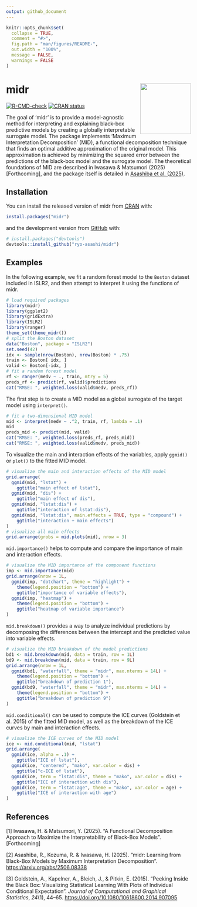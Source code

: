 ```yaml
---
output: github_document
---
```


<!-- README.md is generated from README.Rmd. Please edit that file -->

```r
knitr::opts_chunk$set(
  collapse = TRUE,
  comment = "#>",
  fig.path = "man/figures/README-",
  out.width = "100%",
  message = FALSE,
  warnings = FALSE
)
```

# midr <img src="man/figures/logo.png" align="right" height="138"/>

<!-- badges: start -->

[![R-CMD-check](https://github.com/ryo-asashi/midr/actions/workflows/R-CMD-check.yaml/badge.svg)](https://github.com/ryo-asashi/midr/actions/workflows/R-CMD-check.yaml) [![CRAN status](https://www.r-pkg.org/badges/version/midr)](https://CRAN.R-project.org/package=midr)

<!-- badges: end -->

The goal of 'midr' is to provide a model-agnostic method for interpreting and explaining black-box predictive models by creating a globally interpretable surrogate model. The package implements 'Maximum Interpretation Decomposition' (MID), a functional decomposition technique that finds an optimal additive approximation of the original model. This approximation is achieved by minimizing the squared error between the predictions of the black-box model and the surrogate model. The theoretical foundations of MID are described in Iwasawa & Matsumori (2025) [Forthcoming], and the package itself is detailed in [Asashiba et al. (2025)](https://arxiv.org/abs/2506.08338).

## Installation

You can install the released version of midr from [CRAN](https://cran.r-project.org/) with:

``` r
install.packages("midr")
```

and the development version from [GitHub](https://github.com/) with:

``` r
# install.packages("devtools")
devtools::install_github("ryo-asashi/midr")
```

## Examples

In the following example, we fit a random forest model to the `Boston` dataset included in ISLR2, and then attempt to interpret it using the functions of midr.

```r
# load required packages
library(midr)
library(ggplot2)
library(gridExtra)
library(ISLR2)
library(ranger)
theme_set(theme_midr())
# split the Boston dataset
data("Boston", package = "ISLR2")
set.seed(42)
idx <- sample(nrow(Boston), nrow(Boston) * .75)
train <- Boston[ idx, ]
valid <- Boston[-idx, ]
# fit a random forest model
rf <- ranger(medv ~ ., train, mtry = 5)
preds_rf <- predict(rf, valid)$predictions
cat("RMSE: ", weighted.loss(valid$medv, preds_rf))
```

The first step is to create a MID model as a global surrogate of the target model using `interpret()`.

```r
# fit a two-dimensional MID model
mid <- interpret(medv ~ .^2, train, rf, lambda = .1)
mid
preds_mid <- predict(mid, valid)
cat("RMSE: ", weighted.loss(preds_rf, preds_mid))
cat("RMSE: ", weighted.loss(valid$medv, preds_mid))
```

To visualize the main and interaction effects of the variables, apply `ggmid()` or `plot()` to the fitted MID model.

```r
# visualize the main and interaction effects of the MID model
grid.arrange(
  ggmid(mid, "lstat") +
    ggtitle("main effect of lstat"),
  ggmid(mid, "dis") +
    ggtitle("main effect of dis"),
  ggmid(mid, "lstat:dis") +
    ggtitle("interaction of lstat:dis"),
  ggmid(mid, "lstat:dis", main.effects = TRUE, type = "compound") +
    ggtitle("interaction + main effects")
)
# visualize all main effects
grid.arrange(grobs = mid.plots(mid), nrow = 3)
```

`mid.importance()` helps to compute and compare the importance of main and interaction effects.

```r
# visualize the MID importance of the component functions
imp <- mid.importance(mid)
grid.arrange(nrow = 1L,
  ggmid(imp, "dotchart", theme = "highlight") +
    theme(legend.position = "bottom") +
    ggtitle("importance of variable effects"),
  ggmid(imp, "heatmap") +
    theme(legend.position = "bottom") +
    ggtitle("heatmap of variable importance")
)
```

`mid.breakdown()` provides a way to analyze individual predictions by decomposing the differences between the intercept and the predicted value into variable effects.

```r
# visualize the MID breakdown of the model predictions
bd1 <- mid.breakdown(mid, data = train, row = 1L)
bd9 <- mid.breakdown(mid, data = train, row = 9L)
grid.arrange(nrow = 1L,
  ggmid(bd1, "waterfall", theme = "midr", max.nterms = 14L) +
    theme(legend.position = "bottom") +
    ggtitle("breakdown of prediction 1"),
  ggmid(bd9, "waterfall", theme = "midr", max.nterms = 14L) +
    theme(legend.position = "bottom") +
    ggtitle("breakdown of prediction 9")
)
```

`mid.conditional()` can be used to compute the ICE curves (Goldstein et al. 2015) of the fitted MID model, as well as the breakdown of the ICE curves by main and interaction effects.

```r
# visualize the ICE curves of the MID model
ice <- mid.conditional(mid, "lstat")
grid.arrange(
  ggmid(ice, alpha = .1) +
    ggtitle("ICE of lstat"),
  ggmid(ice, "centered", "mako", var.color = dis) +
    ggtitle("c-ICE of lstat"),
  ggmid(ice, term = "lstat:dis", theme = "mako", var.color = dis) +
    ggtitle("ICE of interaction with dis"),
  ggmid(ice, term = "lstat:age", theme = "mako", var.color = age) +
    ggtitle("ICE of interaction with age")
)
```

## References

[1] Iwasawa, H. & Matsumori, Y. (2025). "A Functional Decomposition Approach to Maximize the Interpretability of Black-Box Models". [Forthcoming]

[2] Asashiba, R., Kozuma, R. & Iwasawa, H. (2025). "midr: Learning from Black-Box Models by Maximum Interpretation Decomposition". <https://arxiv.org/abs/2506.08338>

[3] Goldstein, A., Kapelner, A., Bleich, J., & Pitkin, E. (2015). "Peeking Inside the Black Box: Visualizing Statistical Learning With Plots of Individual Conditional Expectation". *Journal of Computational and Graphical Statistics*, *24*(1), 44–65. <https://doi.org/10.1080/10618600.2014.907095>
